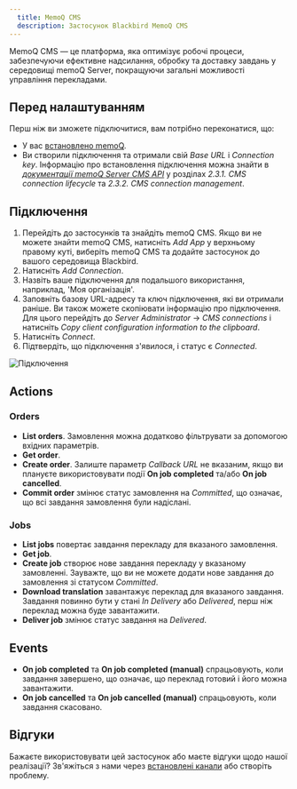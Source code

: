```yaml
---
  title: MemoQ CMS
  description: Застосунок Blackbird MemoQ CMS
---
```


<LinkCard title="Переглянути на Github" target="_blank" href="https://github.com/bb-io/MemoQCMS" icon="github" />

MemoQ CMS — це платформа, яка оптимізує робочі процеси, забезпечуючи ефективне надсилання, обробку та доставку завдань у середовищі memoQ Server, покращуючи загальні можливості управління перекладами.

## Перед налаштуванням

Перш ніж ви зможете підключитися, вам потрібно переконатися, що:

- У вас [встановлено memoQ](https://www.memoq.com/downloads).
- Ви створили підключення та отримали свій _Base URL_ і _Connection key_. Інформацію про встановлення підключення можна знайти в [_документації memoQ Server CMS API_](https://docs.memoq.com/current/api-docs/cmsapi/CMS%20Gateway%20REST%20API%20v2.00.pdf?_gl=1*nqna0h*_ga*ODg3NDQ5Njc0LjE3MDExNjIwMjY.*_ga_HHK0YX9VVW*MTcwMTI0MzUxMS4zLjAuMTcwMTI0MzUxMS4wLjAuMA..*_ga_TVK7MSKW78*MTcwMTI0MzUxMS4zLjAuMTcwMTI0MzUyMC4wLjAuMA..*_gcl_au*MTM3Njk1OTc2NC4xNzAxMTYyMDI1#page=13&zoom=100,90,94) у розділах _2.3.1. CMS connection lifecycle_ та _2.3.2. CMS connection management_.

## Підключення

1. Перейдіть до застосунків та знайдіть memoQ CMS. Якщо ви не можете знайти memoQ CMS, натисніть _Add App_ у верхньому правому куті, виберіть memoQ CMS та додайте застосунок до вашого середовища Blackbird.
2. Натисніть _Add Connection_.
3. Назвіть ваше підключення для подальшого використання, наприклад, 'Моя організація'.
4. Заповніть базову URL-адресу та ключ підключення, які ви отримали раніше. Ви також можете скопіювати інформацію про підключення. Для цього перейдіть до _Server Administrator_ -> _CMS connections_ і натисніть _Copy client configuration information to the clipboard_.
5. Натисніть _Connect_.
6. Підтвердіть, що підключення з'явилося, і статус є _Connected_.

![Підключення](https://raw.githubusercontent.com/bb-io/MemoQCMS/main/image/connecting.png)

## Actions

### Orders

- **List orders**. Замовлення можна додатково фільтрувати за допомогою вхідних параметрів.
- **Get order**.
- **Create order**. Залиште параметр _Callback URL_ не вказаним, якщо ви плануєте використовувати події **On job completed** та/або **On job cancelled**.
- **Commit order** змінює статус замовлення на _Committed_, що означає, що всі завдання замовлення були надіслані.

### Jobs

- **List jobs** повертає завдання перекладу для вказаного замовлення.
- **Get job**.
- **Create job** створює нове завдання перекладу у вказаному замовленні. Зауважте, що ви не можете додати нове завдання до замовлення зі статусом _Committed_.
- **Download translation** завантажує переклад для вказаного завдання. Завдання повинно бути у стані _In Delivery_ або _Delivered_, перш ніж переклад можна буде завантажити.
- **Deliver job** змінює статус завдання на _Delivered_.

## Events

- **On job completed** та **On job completed (manual)** спрацьовують, коли завдання завершено, що означає, що переклад готовий і його можна завантажити.
- **On job cancelled** та **On job cancelled (manual)** спрацьовують, коли завдання скасовано.

## Відгуки

Бажаєте використовувати цей застосунок або маєте відгуки щодо нашої реалізації? Зв'яжіться з нами через [встановлені канали](https://www.blackbird.io/) або створіть проблему.